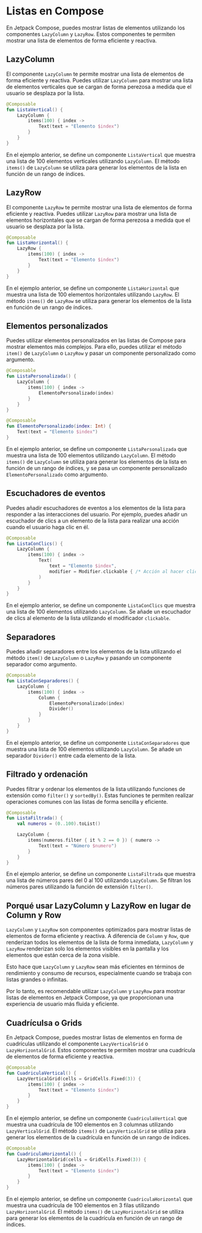 
# Listas en Compose

En Jetpack Compose, puedes mostrar listas de elementos utilizando los componentes `LazyColumn` y `LazyRow`. Estos componentes te permiten mostrar una lista de elementos de forma eficiente y reactiva.

## LazyColumn

El componente `LazyColumn` te permite mostrar una lista de elementos de forma eficiente y reactiva. Puedes utilizar `LazyColumn` para mostrar una lista de elementos verticales que se cargan de forma perezosa a medida que el usuario se desplaza por la lista.

```kotlin
@Composable
fun ListaVertical() {
    LazyColumn {
        items(100) { index ->
            Text(text = "Elemento $index")
        }
    }
}
```

En el ejemplo anterior, se define un componente `ListaVertical` que muestra una lista de 100 elementos verticales utilizando `LazyColumn`. El método `items()` de `LazyColumn` se utiliza para generar los elementos de la lista en función de un rango de índices.

## LazyRow

El componente `LazyRow` te permite mostrar una lista de elementos de forma eficiente y reactiva. Puedes utilizar `LazyRow` para mostrar una lista de elementos horizontales que se cargan de forma perezosa a medida que el usuario se desplaza por la lista.

```kotlin
@Composable
fun ListaHorizontal() {
    LazyRow {
        items(100) { index ->
            Text(text = "Elemento $index")
        }
    }
}
```

En el ejemplo anterior, se define un componente `ListaHorizontal` que muestra una lista de 100 elementos horizontales utilizando `LazyRow`. El método `items()` de `LazyRow` se utiliza para generar los elementos de la lista en función de un rango de índices.

## Elementos personalizados

Puedes utilizar elementos personalizados en las listas de Compose para mostrar elementos más complejos. Para ello, puedes utilizar el método `item()` de `LazyColumn` o `LazyRow` y pasar un componente personalizado como argumento.

```kotlin
@Composable
fun ListaPersonalizada() {
    LazyColumn {
        items(100) { index ->
            ElementoPersonalizado(index)
        }
    }
}

@Composable
fun ElementoPersonalizado(index: Int) {
    Text(text = "Elemento $index")
}
```

En el ejemplo anterior, se define un componente `ListaPersonalizada` que muestra una lista de 100 elementos utilizando `LazyColumn`. El método `items()` de `LazyColumn` se utiliza para generar los elementos de la lista en función de un rango de índices, y se pasa un componente personalizado `ElementoPersonalizado` como argumento.

## Escuchadores de eventos

Puedes añadir escuchadores de eventos a los elementos de la lista para responder a las interacciones del usuario. Por ejemplo, puedes añadir un escuchador de clics a un elemento de la lista para realizar una acción cuando el usuario haga clic en él.

```kotlin
@Composable
fun ListaConClics() {
    LazyColumn {
        items(100) { index ->
            Text(
                text = "Elemento $index",
                modifier = Modifier.clickable { /* Acción al hacer clic */ }
            )
        }
    }
}
```

En el ejemplo anterior, se define un componente `ListaConClics` que muestra una lista de 100 elementos utilizando `LazyColumn`. Se añade un escuchador de clics al elemento de la lista utilizando el modificador `clickable`.

## Separadores

Puedes añadir separadores entre los elementos de la lista utilizando el método `item()` de `LazyColumn` o `LazyRow` y pasando un componente separador como argumento.

```kotlin
@Composable
fun ListaConSeparadores() {
    LazyColumn {
        items(100) { index ->
            Column {
                ElementoPersonalizado(index)
                Divider()
            }
        }
    }
}
```

En el ejemplo anterior, se define un componente `ListaConSeparadores` que muestra una lista de 100 elementos utilizando `LazyColumn`. Se añade un separador `Divider()` entre cada elemento de la lista.

## Filtrado y ordenación

Puedes filtrar y ordenar los elementos de la lista utilizando funciones de extensión como `filter()` y `sortedBy()`. Estas funciones te permiten realizar operaciones comunes con las listas de forma sencilla y eficiente.

```kotlin
@Composable
fun ListaFiltrada() {
    val numeros = (0..100).toList()

    LazyColumn {
        items(numeros.filter { it % 2 == 0 }) { numero ->
            Text(text = "Número $numero")
        }
    }
}
```

En el ejemplo anterior, se define un componente `ListaFiltrada` que muestra una lista de números pares del 0 al 100 utilizando `LazyColumn`. Se filtran los números pares utilizando la función de extensión `filter()`.

## Porqué usar LazyColumn y LazyRow en lugar de Column y Row

`LazyColumn` y `LazyRow` son componentes optimizados para mostrar listas de elementos de forma eficiente y reactiva. A diferencia de `Column` y `Row`, que renderizan todos los elementos de la lista de forma inmediata, `LazyColumn` y `LazyRow` renderizan solo los elementos visibles en la pantalla y los elementos que están cerca de la zona visible.

Esto hace que `LazyColumn` y `LazyRow` sean más eficientes en términos de rendimiento y consumo de recursos, especialmente cuando se trabaja con listas grandes o infinitas.

Por lo tanto, es recomendable utilizar `LazyColumn` y `LazyRow` para mostrar listas de elementos en Jetpack Compose, ya que proporcionan una experiencia de usuario más fluida y eficiente.

## Cuadrículsa o Grids

En Jetpack Compose, puedes mostrar listas de elementos en forma de cuadrículas utilizando el componente `LazyVerticalGrid` o `LazyHorizontalGrid`. Estos componentes te permiten mostrar una cuadrícula de elementos de forma eficiente y reactiva.

```kotlin
@Composable
fun CuadriculaVertical() {
    LazyVerticalGrid(cells = GridCells.Fixed(3)) {
        items(100) { index ->
            Text(text = "Elemento $index")
        }
    }
}
```

En el ejemplo anterior, se define un componente `CuadriculaVertical` que muestra una cuadrícula de 100 elementos en 3 columnas utilizando `LazyVerticalGrid`. El método `items()` de `LazyVerticalGrid` se utiliza para generar los elementos de la cuadrícula en función de un rango de índices.

```kotlin
@Composable
fun CuadriculaHorizontal() {
    LazyHorizontalGrid(cells = GridCells.Fixed(3)) {
        items(100) { index ->
            Text(text = "Elemento $index")
        }
    }
}
```

En el ejemplo anterior, se define un componente `CuadriculaHorizontal` que muestra una cuadrícula de 100 elementos en 3 filas utilizando `LazyHorizontalGrid`. El método `items()` de `LazyHorizontalGrid` se utiliza para generar los elementos de la cuadrícula en función de un rango de índices.

